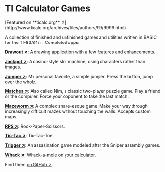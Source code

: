 # TI Calculator Games

<Callout emoji='🧮'>
  [Featured on **ticalc.org** ↗](http://www.ticalc.org/archives/files/authors/99/9999.html)
</Callout>

A collection of finished and unfinished games and utilities written in BASIC for the TI-83/84/+. Completed apps:

**[Drawout ↗](https://www.ticalc.org/archives/files/fileinfo/398/39855.html)**: A drawing application with a few features and enhancements.

**[Jackpot ↗](https://www.ticalc.org/archives/files/fileinfo/397/39764.html)**: A casino-style slot machine, using characters rather than images.

**[Jumper ↗](https://www.ticalc.org/archives/files/fileinfo/397/39765.html)**: My personal favorite, a simple jumper. Press the button, jump over the whole.

**[Matches ↗](https://www.ticalc.org/archives/files/fileinfo/398/39857.html)**: Also called Nim, a classic two-player puzzle game. Play a friend or the computer. Force your opponent to take the last match.

**[Mazeworm ↗](https://www.ticalc.org/archives/files/fileinfo/397/39785.html)**: A complex snake-esque game. Make your way through increasingly difficult mazes without touching the walls. Accepts custom maps.

**[RPS ↗](https://www.ticalc.org/archives/files/fileinfo/397/39766.html)**: Rock-Paper-Scissors.

**[Tic-Tac ↗](https://www.ticalc.org/archives/files/fileinfo/401/40122.html)**: Tic-Tac-Toe.

**[Trigger ↗](https://www.ticalc.org/archives/files/fileinfo/397/39786.html)**: An assasination game modeled after the Sniper assembly games.

**[Whack ↗](https://www.ticalc.org/archives/files/fileinfo/398/39856.html)**: Whack-a-mole on your calculator.

Find them [on GitHub ↗](https://github.com/lacymorrow/experiments/tree/master/ti-83).
